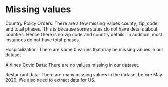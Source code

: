 # Missing values

Country Policy Orders: There are a few missing values county, zip_code, and total phases. This is because some states do not have details about counties. Hence there is no zip code and country details. In addition, most instances do not have total phases.

Hospitalization: There are some 0 values that may be missing values in our dataset.

Airlines Covid Data: There are no values missing in our dataset. 

Restaurant data: There are many missing values in the dataset before May 2020. We also need to extract data for US.

